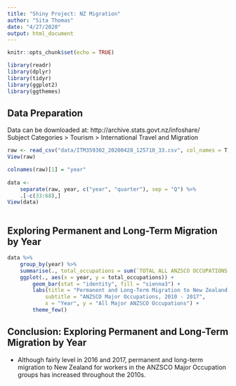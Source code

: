 ```yaml
---
title: "Shiny Project: NZ Migration"
author: "Sita Thomas"
date: "4/27/2020"
output: html_document
---
```


```r
knitr::opts_chunk$set(echo = TRUE)

library(readr)
library(dplyr)
library(tidyr)
library(ggplot2)
library(ggthemes)

```

## Data Preparation

Data can be downloaded at: http://archive.stats.govt.nz/infoshare/  
Subject Categories > Tourism > International Travel and Migration

```r

raw <- read_csv("data/ITM359302_20200428_125710_33.csv", col_names = T, skip = 3)
View(raw)

colnames(raw)[1] = "year"
	
data <- 
	separate(raw, year, c("year", "quarter"), sep = "Q") %>% 
	.[-c(33:68),]
View(data)
	
```

## Exploring Permanent and Long-Term Migration by Year

```r

data %>% 
	group_by(year) %>% 
	summarise(., total_occupations = sum(`TOTAL ALL ANZSCO OCCUPATIONS (MAJOR)`)) %>% 
	ggplot(., aes(x = year, y = total_occupations)) +
		geom_bar(stat = "identity", fill = "sienna3") +
		labs(title = "Permanent and Long-Term Migration to New Zealand by Year",
			subtitle = "ANZSCO Major Occupations, 2010 - 2017",
			x = "Year", y = "All Major ANZSCO Occupations") +
		theme_few()

```


## Conclusion: Exploring Permanent and Long-Term Migration by Year
- Although fairly level in 2016 and 2017, permanent and long-term migration to New Zealand for workers in the ANZSCO Major Occupation groups has increased throughout the 2010s.

```r



```


